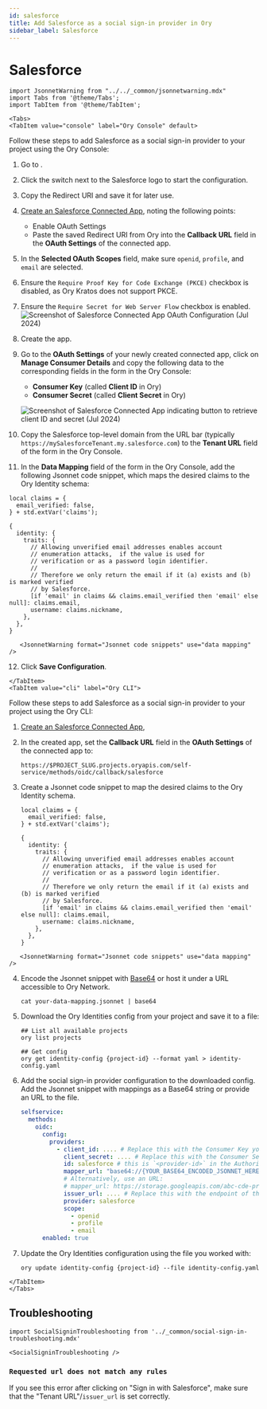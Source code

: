 ```yaml
---
id: salesforce
title: Add Salesforce as a social sign-in provider in Ory
sidebar_label: Salesforce
---
```


# Salesforce

```mdx-code-block
import JsonnetWarning from "../../_common/jsonnetwarning.mdx"
import Tabs from '@theme/Tabs';
import TabItem from '@theme/TabItem';

<Tabs>
<TabItem value="console" label="Ory Console" default>
```

Follow these steps to add Salesforce as a social sign-in provider to your project using the Ory Console:

1. Go to <ConsoleLink route="project.socialSignIn" />.
2. Click the switch next to the Salesforce logo to start the configuration.
3. Copy the Redirect URI and save it for later use.
4. [Create an Salesforce Connected App](https://help.salesforce.com/s/articleView?id=sf.service_provider_define_oid.htm&type=5),
   noting the following points:
   - Enable OAuth Settings
   - Paste the saved Redirect URI from Ory into the **Callback URL** field in the **OAuth Settings** of the connected app.
5. In the **Selected OAuth Scopes** field, make sure `openid`, `profile`, and `email` are selected.
6. Ensure the `Require Proof Key for Code Exchange (PKCE)` checkbox is disabled, as Ory Kratos does not support PKCE.
7. Ensure the `Require Secret for Web Server Flow` checkbox is enabled.
   ![Screenshot of Salesforce Connected App OAuth Configuration (Jul 2024)](./_static/salesforce_oidc_settings.png)
8. Create the app.
9. Go to the **OAuth Settings** of your newly created connected app, click on **Manage Consumer Details** and copy the following
   data to the corresponding fields in the form in the Ory Console:

   - **Consumer Key** (called **Client ID** in Ory)
   - **Consumer Secret** (called **Client Secret** in Ory)

   ![Screenshot of Salesforce Connected App indicating button to retrieve client ID and secret (Jul 2024)](./_static/salesforce_oidc_consumer_key_secret.png)

10. Copy the Salesforce top-level domain from the URL bar (typically `https://mySalesforceTenant.my.salesforce.com`) to the
    **Tenant URL** field of the form in the Ory Console.
11. In the **Data Mapping** field of the form in the Ory Console, add the following Jsonnet code snippet, which maps the desired
    claims to the Ory Identity schema:

```jsonnet
local claims = {
  email_verified: false,
} + std.extVar('claims');

{
  identity: {
    traits: {
      // Allowing unverified email addresses enables account
      // enumeration attacks,  if the value is used for
      // verification or as a password login identifier.
      //
      // Therefore we only return the email if it (a) exists and (b) is marked verified
      // by Salesforce.
      [if 'email' in claims && claims.email_verified then 'email' else null]: claims.email,
      username: claims.nickname,
    },
  },
}
```

```mdx-code-block
   <JsonnetWarning format="Jsonnet code snippets" use="data mapping" />
```

12. Click **Save Configuration**.

```mdx-code-block
</TabItem>
<TabItem value="cli" label="Ory CLI">
```

Follow these steps to add Salesforce as a social sign-in provider to your project using the Ory CLI:

1. [Create an Salesforce Connected App](https://help.salesforce.com/s/articleView?id=sf.service_provider_define_oid.htm&type=5),
2. In the created app, set the **Callback URL** field in the **OAuth Settings** of the connected app to:

   ```shell
   https://$PROJECT_SLUG.projects.oryapis.com/self-service/methods/oidc/callback/salesforce
   ```

3. Create a Jsonnet code snippet to map the desired claims to the Ory Identity schema.

   ```jsonnet
   local claims = {
     email_verified: false,
   } + std.extVar('claims');

   {
     identity: {
       traits: {
         // Allowing unverified email addresses enables account
         // enumeration attacks,  if the value is used for
         // verification or as a password login identifier.
         //
         // Therefore we only return the email if it (a) exists and (b) is marked verified
         // by Salesforce.
         [if 'email' in claims && claims.email_verified then 'email' else null]: claims.email,
         username: claims.nickname,
       },
     },
   }
   ```

```mdx-code-block
   <JsonnetWarning format="Jsonnet code snippets" use="data mapping" />
```

4. Encode the Jsonnet snippet with [Base64](https://www.base64encode.org/) or host it under a URL accessible to Ory Network.

   ```shell
   cat your-data-mapping.jsonnet | base64
   ```

5. Download the Ory Identities config from your project and save it to a file:

   ```shell
   ## List all available projects
   ory list projects

   ## Get config
   ory get identity-config {project-id} --format yaml > identity-config.yaml
   ```

6. Add the social sign-in provider configuration to the downloaded config. Add the Jsonnet snippet with mappings as a Base64
   string or provide an URL to the file.

   ```yaml
   selfservice:
     methods:
       oidc:
         config:
           providers:
             - client_id: .... # Replace this with the Consumer Key you can find under OAuth Settings > Manage Consumer Details after creating your app.
               client_secret: .... # Replace this with the Consumer Secret you can find under OAuth Settings > Manage Consumer Details after creating your app.
               id: salesforce # this is `<provider-id>` in the Authorization callback URL. DO NOT CHANGE IT ONCE SET!
               mapper_url: "base64://{YOUR_BASE64_ENCODED_JSONNET_HERE}"
               # Alternatively, use an URL:
               # mapper_url: https://storage.googleapis.com/abc-cde-prd/9cac9717f007808bf17f22ce7f4295c739604b183f05ac4afb4
               issuer_url: .... # Replace this with the endpoint of the Salesforce tenant. (typically `https://mySalesforceTenant.my.salesforce.com`)
               provider: salesforce
               scope:
                 - openid
                 - profile
                 - email
         enabled: true
   ```

7. Update the Ory Identities configuration using the file you worked with:

   ```shell
   ory update identity-config {project-id} --file identity-config.yaml
   ```

```mdx-code-block
</TabItem>
</Tabs>
```

## Troubleshooting

```mdx-code-block
import SocialSigninTroubleshooting from '../_common/social-sign-in-troubleshooting.mdx'

<SocialSigninTroubleshooting />
```

### `Requested url does not match any rules`

If you see this error after clicking on "Sign in with Salesforce", make sure that the "Tenant URL"/`issuer_url` is set correctly.
